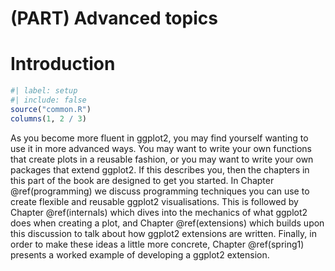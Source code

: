 # (PART) Advanced topics {.unnumbered}

# Introduction {#advanced-topics .unnumbered}

```r
#| label: setup
#| include: false
source("common.R")
columns(1, 2 / 3)
```

As you become more fluent in ggplot2, you may find yourself wanting to use it in more advanced ways.
You may want to write your own functions that create plots in a reusable fashion, or you may want to write your own packages that extend ggplot2.
If this describes you, then the chapters in this part of the book are designed to get you started.
In Chapter \@ref(programming) we discuss programming techniques you can use to create flexible and reusable ggplot2 visualisations.
This is followed by Chapter \@ref(internals) which dives into the mechanics of what ggplot2 does when creating a plot, and Chapter \@ref(extensions) which builds upon this discussion to talk about how ggplot2 extensions are written.
Finally, in order to make these ideas a little more concrete, Chapter \@ref(spring1) presents a worked example of developing a ggplot2 extension.

